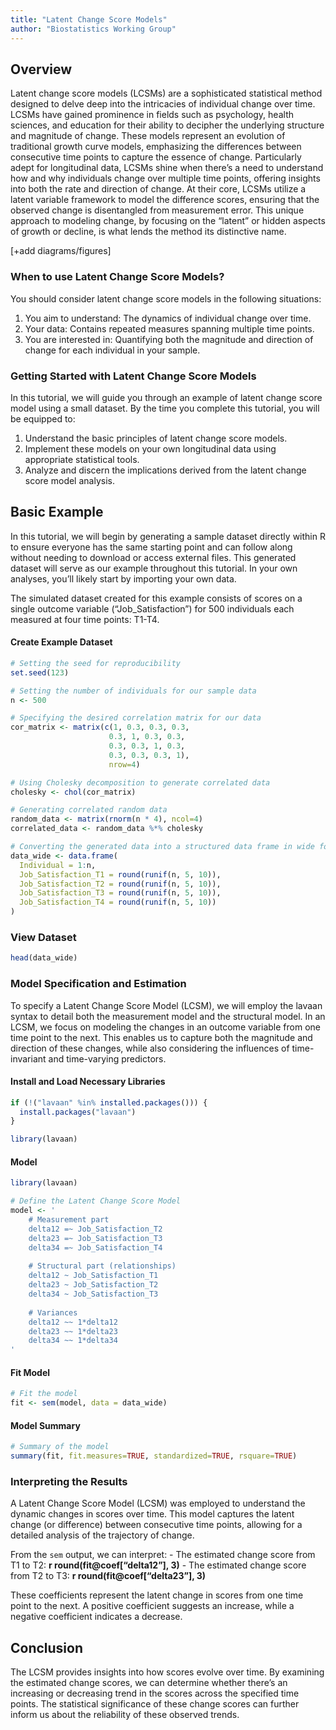 ```yaml
---
title: "Latent Change Score Models"
author: "Biostatistics Working Group"
---
```


## Overview
Latent change score models (LCSMs) are a sophisticated statistical method designed to delve deep into the intricacies of individual change over time. LCSMs have gained prominence in fields such as psychology, health sciences, and education for their ability to decipher the underlying structure and magnitude of change. These models represent an evolution of traditional growth curve models, emphasizing the differences between consecutive time points to capture the essence of change. Particularly adept for longitudinal data, LCSMs shine when there's a need to understand how and why individuals change over multiple time points, offering insights into both the rate and direction of change. At their core, LCSMs utilize a latent variable framework to model the difference scores, ensuring that the observed change is disentangled from measurement error. This unique approach to modeling change, by focusing on the "latent" or hidden aspects of growth or decline, is what lends the method its distinctive name.

[+add diagrams/figures]

### When to use Latent Change Score Models?
You should consider latent change score models in the following situations:

1. You aim to understand: The dynamics of individual change over time.
2. Your data: Contains repeated measures spanning multiple time points.
3. You are interested in: Quantifying both the magnitude and direction of change for each individual in your sample.

### Getting Started with Latent Change Score Models
In this tutorial, we will guide you through an example of latent change score model using a small dataset. By the time you complete this tutorial, you will be equipped to:

1. Understand the basic principles of latent change score models.
2. Implement these models on your own longitudinal data using appropriate statistical tools.
3. Analyze and discern the implications derived from the latent change score model analysis.

## Basic Example
In this tutorial, we will begin by generating a sample dataset directly within R to ensure everyone has the same starting point and can follow along without needing to download or access external files. This generated dataset will serve as our example throughout this tutorial. In your own analyses, you'll likely start by importing your own data.

The simulated dataset created for this example consists of scores on a single outcome variable ("Job_Satisfaction") for 500 individuals each measured at four time points: T1-T4.

#### Create Example Dataset
```r
# Setting the seed for reproducibility
set.seed(123)

# Setting the number of individuals for our sample data
n <- 500

# Specifying the desired correlation matrix for our data
cor_matrix <- matrix(c(1, 0.3, 0.3, 0.3, 
                      0.3, 1, 0.3, 0.3,
                      0.3, 0.3, 1, 0.3,
                      0.3, 0.3, 0.3, 1), 
                      nrow=4)

# Using Cholesky decomposition to generate correlated data
cholesky <- chol(cor_matrix)

# Generating correlated random data
random_data <- matrix(rnorm(n * 4), ncol=4)
correlated_data <- random_data %*% cholesky

# Converting the generated data into a structured data frame in wide format
data_wide <- data.frame(
  Individual = 1:n,
  Job_Satisfaction_T1 = round(runif(n, 5, 10)),
  Job_Satisfaction_T2 = round(runif(n, 5, 10)),
  Job_Satisfaction_T3 = round(runif(n, 5, 10)),
  Job_Satisfaction_T4 = round(runif(n, 5, 10))
)

```

### View Dataset
```r
head(data_wide)
```

### Model Specification and Estimation
To specify a Latent Change Score Model (LCSM), we will employ the lavaan syntax to detail both the measurement model and the structural model. In an LCSM, we focus on modeling the changes in an outcome variable from one time point to the next. This enables us to capture both the magnitude and direction of these changes, while also considering the influences of time-invariant and time-varying predictors.

#### Install and Load Necessary Libraries
```r
if (!("lavaan" %in% installed.packages())) {
  install.packages("lavaan")
}

library(lavaan)

```

#### Model
```r

library(lavaan)

# Define the Latent Change Score Model
model <- '
    # Measurement part
    delta12 =~ Job_Satisfaction_T2
    delta23 =~ Job_Satisfaction_T3
    delta34 =~ Job_Satisfaction_T4
    
    # Structural part (relationships)
    delta12 ~ Job_Satisfaction_T1
    delta23 ~ Job_Satisfaction_T2
    delta34 ~ Job_Satisfaction_T3
    
    # Variances
    delta12 ~~ 1*delta12
    delta23 ~~ 1*delta23
    delta34 ~~ 1*delta34
'

```

#### Fit Model
```r
# Fit the model
fit <- sem(model, data = data_wide)

```

#### Model Summary
```r
# Summary of the model
summary(fit, fit.measures=TRUE, standardized=TRUE, rsquare=TRUE)

```

### Interpreting the Results
A Latent Change Score Model (LCSM) was employed to understand the dynamic changes in scores over time. This model captures the latent change (or difference) between consecutive time points, allowing for a detailed analysis of the trajectory of change.

From the `sem` output, we can interpret:
- The estimated change score from T1 to T2: **r round(fit@coef["delta12"], 3)**
- The estimated change score from T2 to T3: **r round(fit@coef["delta23"], 3)**

These coefficients represent the latent change in scores from one time point to the next. A positive coefficient suggests an increase, while a negative coefficient indicates a decrease.

## Conclusion
The LCSM provides insights into how scores evolve over time. By examining the estimated change scores, we can determine whether there's an increasing or decreasing trend in the scores across the specified time points. The statistical significance of these change scores can further inform us about the reliability of these observed trends.



